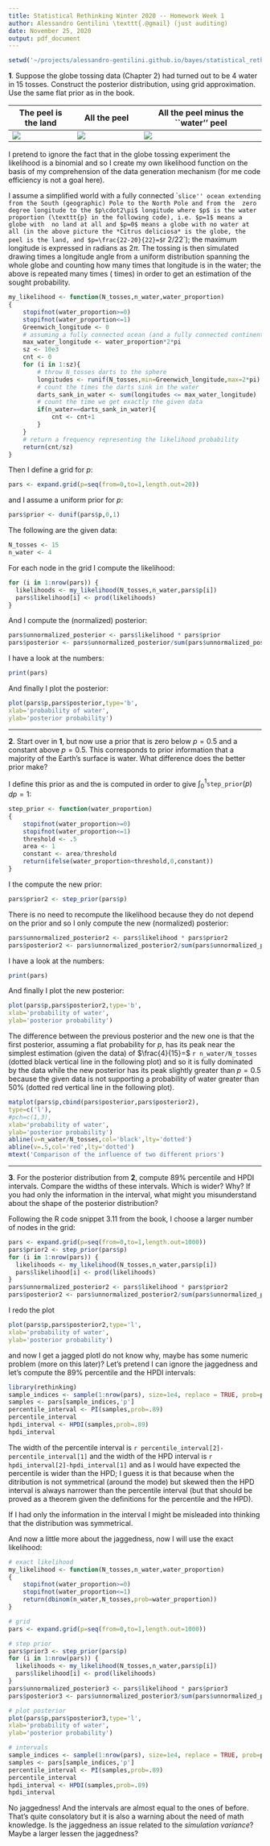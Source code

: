 ```yaml
---
title: Statistical Rethinking Winter 2020 -- Homework Week 1
author: Alessandro Gentilini \texttt{.@gmail} (just auditing)
date: November 25, 2020
output: pdf_document
---
```


```r
setwd('~/projects/alessandro-gentilini.github.io/bayes/statistical_rethinking_2020/')
```

**1**. Suppose the globe tossing data (Chapter 2) had turned out to be 4 water
in 15 tosses. Construct the posterior distribution, using grid approximation.
Use the same flat prior as in the book.

The peel is the land|All the peel         |All the peel minus the ``water'' peel
--------------------|---------------------|-------------------------------------
![](mandarino.jpg)  |![](all_the_peel.jpg)|![](land_peel.jpg)


I pretend to ignore the fact that in the globe tossing experiment the likelihood 
is a binomial and so I create my own likelihood function on the basis of my 
comprehension of the data generation mechanism (for me code efficiency is not a goal
here).

I assume a simplified world with a fully connected ``slice'' ocean extending 
from the South (geographic) Pole to the North Pole and from the 
zero degree longitude to the $p\cdot2\pi$ longitude where $p$ is the water 
proportion (\texttt{p} in the following code), i.e. $p=1$ means a globe with 
no land at all and $p=0$ means a globe with no water at all (in the above
picture the *Citrus deliciosa* is the globe, the peel is the land, and
$p=\frac{22-20}{22}=$ `r 2/22`); the maximum longitude 
is expressed in radians as $2\pi$.
The tossing is then simulated drawing \texttt{N\_tosses} times a longitude angle 
from a uniform distribution spanning the whole globe and counting how many
times that longitude is in the water; the above is repeated many times
(\texttt{sz} times) in order to get an estimation of the sought probability.
```r
my_likelihood <- function(N_tosses,n_water,water_proportion)
{
    stopifnot(water_proportion>=0)
    stopifnot(water_proportion<=1)
    Greenwich_longitude <- 0
    # assuming a fully connected ocean (and a fully connected continent)
    max_water_longitude <- water_proportion*2*pi
    sz <- 10e3
    cnt <- 0
    for (i in 1:sz){
        # throw N_tosses darts to the sphere
        longitudes <- runif(N_tosses,min=Greenwich_longitude,max=2*pi)
        # count the times the darts sink in the water
        darts_sank_in_water <- sum(longitudes <= max_water_longitude)
        # count the time we get exactly the given data
        if(n_water==darts_sank_in_water){
            cnt <- cnt+1
        }
    }
    # return a frequency representing the likelihood probability
    return(cnt/sz)
}
```

Then I define a grid for $p$:

```r
pars <- expand.grid(p=seq(from=0,to=1,length.out=20))
```

and I assume a uniform prior for $p$:

```r
pars$prior <- dunif(pars$p,0,1)
```

The following are the given data:

```r
N_tosses <- 15
n_water <- 4
```

For each node in the grid I compute the likelihood:

```r
for (i in 1:nrow(pars)) {
  likelihoods <- my_likelihood(N_tosses,n_water,pars$p[i])
  pars$likelihood[i] <- prod(likelihoods)
}
```

And I compute the (normalized) posterior:

```r
pars$unnormalized_posterior <- pars$likelihood * pars$prior
pars$posterior <- pars$unnormalized_posterior/sum(pars$unnormalized_posterior)
```

I have a look at the numbers:

```r
print(pars)
```

And finally I plot the posterior:

```r
plot(pars$p,pars$posterior,type='b',
xlab='probability of water',
ylab='posterior probability')
```

***

**2**. Start over in **1**, but now use a prior that is zero below $p = 0.5$ 
and a constant above $p = 0.5$. This corresponds to prior information that a majority
of the Earth's surface is water. What difference does the better prior make?

I define this prior as \texttt{step\_prior} and the \texttt{constant} is computed
in order to give $\int_{0}^{1} \texttt{step\_prior}(p) \,dp=1$:

```r
step_prior <- function(water_proportion)
{
    stopifnot(water_proportion>=0)
    stopifnot(water_proportion<=1)    
    threshold <- .5
    area <- 1
    constant <- area/threshold
    return(ifelse(water_proportion<threshold,0,constant))
}
```

I the compute the new prior:

```r
pars$prior2 <- step_prior(pars$p)
```

There is no need to recompute the likelihood because they do not depend
on the prior and so I only compute the new (normalized) posterior:

```r
pars$unnormalized_posterior2 <- pars$likelihood * pars$prior2
pars$posterior2 <- pars$unnormalized_posterior2/sum(pars$unnormalized_posterior2)
```

I have a look at the numbers:

```r
print(pars)
```

And finally I plot the new posterior:

```r
plot(pars$p,pars$posterior2,type='b',
xlab='probability of water',
ylab='posterior probability')
```

The difference between the previous posterior and the new one is that the first
posterior, assuming a flat probability for $p$, has its peak near
the simplest estimation (given the data) of $\frac{4}{15}=$ `r n_water/N_tosses`
(dotted black vertical line in the following plot) 
and so it is fully dominated by the data while the new
posterior has its peak slightly greater than $p=0.5$ because the given
data is not supporting a probability of water greater than 50%
(dotted red vertical line in the following plot).

```r
matplot(pars$p,cbind(pars$posterior,pars$posterior2),
type=c('l'),
#pch=c(1,3),
xlab='probability of water',
ylab='posterior probability')
abline(v=n_water/N_tosses,col='black',lty='dotted')
abline(v=.5,col='red',lty='dotted')
mtext('Comparison of the influence of two different priors')
```

***

**3**. For the posterior distribution from **2**, compute 89% percentile and HPDI
intervals. Compare the widths of these intervals. Which is wider? Why? If
you had only the information in the interval, what might you misunderstand
about the shape of the posterior distribution?

Following the R code snippet 3.11 from the book, I choose a larger number
of nodes in the grid:
```r
pars <- expand.grid(p=seq(from=0,to=1,length.out=1000))
pars$prior2 <- step_prior(pars$p)
for (i in 1:nrow(pars)) {
  likelihoods <- my_likelihood(N_tosses,n_water,pars$p[i])
  pars$likelihood[i] <- prod(likelihoods)
}
pars$unnormalized_posterior2 <- pars$likelihood * pars$prior2
pars$posterior2 <- pars$unnormalized_posterior2/sum(pars$unnormalized_posterior2)
```

I redo the plot

```r
plot(pars$p,pars$posterior2,type='l',
xlab='probability of water',
ylab='posterior probability')
```

and now I get a jagged plot\ldots I do not know why, maybe \texttt{my\_likelihood}
has some numeric problem (more on this later)? Let's pretend I can ignore the jaggedness and
let's compute the 89% percentile and the HPDI intervals:

```r
library(rethinking)
sample_indices <- sample(1:nrow(pars), size=1e4, replace = TRUE, prob=pars$posterior2)
samples <- pars[sample_indices,'p']
percentile_interval <- PI(samples,prob=.89)
percentile_interval
hpdi_interval <- HPDI(samples,prob=.89)
hpdi_interval
```

The width of the percentile interval is `r percentile_interval[2]-percentile_interval[1]`
and the width of the HPD interval is `r hpdi_interval[2]-hpdi_interval[1]` and as I
would have expected the percentile is wider than the HPD; I guess it is that
because when the ditribution is not symmetrical (around the mode) but skewed then
the HPD interval is always narrower than the percentile interval (but that should be
proved as a theorem given the definitions for the percentile and the HPD).

If I had only the information in the interval I might be misleaded into thinking
that the distribution was symmetrical.

And now a little more about the jaggedness, now I will use the exact likelihood:

```r
# exact likelihood
my_likelihood <- function(N_tosses,n_water,water_proportion)
{
    stopifnot(water_proportion>=0)
    stopifnot(water_proportion<=1)
    return(dbinom(n_water,N_tosses,prob=water_proportion))
}

# grid
pars <- expand.grid(p=seq(from=0,to=1,length.out=1000))

# step prior
pars$prior3 <- step_prior(pars$p)
for (i in 1:nrow(pars)) {
  likelihoods <- my_likelihood(N_tosses,n_water,pars$p[i])
  pars$likelihood[i] <- prod(likelihoods)
}
pars$unnormalized_posterior3 <- pars$likelihood * pars$prior3
pars$posterior3 <- pars$unnormalized_posterior3/sum(pars$unnormalized_posterior3)

# plot posterior
plot(pars$p,pars$posterior3,type='l',
xlab='probability of water',
ylab='posterior probability')

# intervals
sample_indices <- sample(1:nrow(pars), size=1e4, replace = TRUE, prob=pars$posterior3)
samples <- pars[sample_indices,'p']
percentile_interval <- PI(samples,prob=.89)
percentile_interval
hpdi_interval <- HPDI(samples,prob=.89)
hpdi_interval
```

No jaggedness! And the intervals are almost equal to the ones of before.
That's quite consolatory but it is also a warning about the need of math knowledge.
Is the jaggedness an issue related to the *simulation variance*?
Maybe a larger \texttt{sz} lessen the jaggedness?

